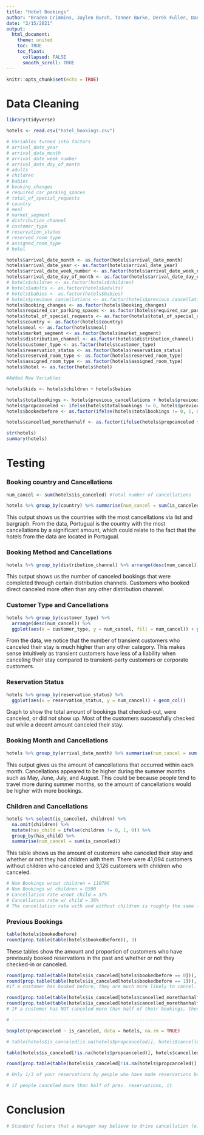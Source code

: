 ```yaml
---
title: "Hotel Bookings"
author: "Braden Crimmins, Jaylen Burch, Tanner Burke, Derek Fuller, Daniel Hult"
date: "2/15/2021"
output: 
  html_document:
    theme: united
    toc: TRUE
    toc_float:
      collapsed: FALSE
      smooth_scroll: TRUE
---
```


```r
knitr::opts_chunk$set(echo = TRUE)
```

# Data Cleaning
```r
library(tidyverse)

hotels <- read.csv("hotel_bookings.csv")

# Variables turned into factors
# arrival_date_year
# arrival_date_month
# arrival_date_week_number
# arrival_date_day_of_month
# adults
# children
# babies
# booking_changes
# required_car_parking_spaces
# total_of_special_requests
# country
# meal
# market_segment
# distribution_channel
# customer_type
# reservation_status
# reserved_room_type
# assigned_room_type
# hotel

hotels$arrival_date_month <- as.factor(hotels$arrival_date_month)
hotels$arrival_date_year <- as.factor(hotels$arrival_date_year)
hotels$arrival_date_week_number <- as.factor(hotels$arrival_date_week_number)
hotels$arrival_date_day_of_month <- as.factor(hotels$arrival_date_day_of_month)
# hotels$children <- as.factor(hotels$children)
# hotels$adults <- as.factor(hotels$adults)
# hotels$babies <- as.factor(hotels$babies)
# hotels$previous_cancellations <- as.factor(hotels$previous_cancellations)
hotels$booking_changes <- as.factor(hotels$booking_changes)
hotels$required_car_parking_spaces <- as.factor(hotels$required_car_parking_spaces)
hotels$total_of_special_requests <- as.factor(hotels$total_of_special_requests)
hotels$country <- as.factor(hotels$country)
hotels$meal <- as.factor(hotels$meal)
hotels$market_segment <- as.factor(hotels$market_segment)
hotels$distribution_channel <- as.factor(hotels$distribution_channel)
hotels$customer_type <- as.factor(hotels$customer_type)
hotels$reservation_status <- as.factor(hotels$reservation_status)
hotels$reserved_room_type <- as.factor(hotels$reserved_room_type)
hotels$assigned_room_type <- as.factor(hotels$assigned_room_type)
hotels$hotel <- as.factor(hotels$hotel)

#Added New Variables

hotels$kids <- hotels$children + hotels$babies

hotels$totalbookings <- hotels$previous_cancellations + hotels$previous_bookings_not_canceled
hotels$propcanceled <- ifelse(hotels$totalbookings != 0, hotels$previous_cancellations/hotels$totalbookings, NA)
hotels$bookedbefore <- as.factor(ifelse(hotels$totalbookings != 0, 1, 0))

hotels$cancelled_morethanhalf <- as.factor(ifelse(hotels$propcanceled > 0.5, 1, 0))

str(hotels)
summary(hotels)
```

# Testing

### Booking country and Cancellations
```r
num_cancel <- sum(hotels$is_canceled) #Total number of cancellations

hotels %>% group_by(country) %>% summarise(num_cancel = sum(is_canceled)) %>% arrange(desc(num_cancel)) %>% head(10) %>% print %>% ggplot(aes(x = country, y = num_cancel, fill= num_cancel))+ geom_col()

```

This output shows us the countries with the most cancellations via list and bargraph. From the data, Portugual is the country with the most cancellations by a significant amount, which could relate to the fact that the hotels from the data are located in Portugual. 

### Booking Method and Cancellations

```r
hotels %>% group_by(distribution_channel) %>% arrange(desc(num_cancel)) %>% head(10) %>% print %>% ggplot(aes(x = distribution_channel, y = num_cancel, fill = num_cancel)) + geom_col()

```

This output shows us the number of canceled bookings that were completed through certain distribution channels. Customers who booked direct canceled more often than any other distribution channel. 

### Customer Type and Cancellations

```r
hotels %>% group_by(customer_type) %>%
  arrange(desc(num_cancel)) %>%
  ggplot(aes(x = customer_type, y = num_cancel, fill = num_cancel)) + geom_col()

```

From the data, we notice that the number of transient customers who canceled their stay is much higher than any other category. This makes sense intuitively as transient customers have less of a liability when canceling their stay compared to transient-party customers or corporate customers.

### Reservation Status

```r
hotels %>% group_by(reservation_status) %>%
  ggplot(aes(x = reservation_status, y = num_cancel)) + geom_col()

```

Graph to show the total amount of bookings that checked-out, were canceled, or did not show up. Most of the customers successfully checked out while a decent amount canceled their stay.

### Booking Month and Cancellations

```r
hotels %>% group_by(arrival_date_month) %>% summarise(num_cancel = sum(is_canceled)) %>% arrange(desc(num_cancel)) %>% head(12) %>% print %>% ggplot(aes(x = arrival_date_month, y = num_cancel, fill= num_cancel))+ geom_col()

```

This output gives us the amount of cancellations that occurred within each month. Cancellations appeared to be higher during the summer months such as May, June, July, and August. This could be because people tend to travel more during summer months, so the amount of cancellations would be higher with more bookings.

### Children and Cancellations

```r
hotels %>% select(is_canceled, children) %>% 
  na.omit(children) %>%
  mutate(has_child = ifelse(children != 0, 1, 0)) %>%
  group_by(has_child) %>%
  summarise(num_cancel = sum(is_canceled))

```

This table shows us the amount of customers who canceled their stay and whether or not they had children with them. There were 41,094 customers without children who canceled and 3,126 customers with children who canceled. 

```r
# Num Bookings w/out children = 110796
# Num Bookings w/ children = 8590
# Cancellation rate w/out child = 37%
# Cancellation rate w/ child = 36%
# The cancellation rate with and without children is roughly the same - no statistical significance

```

### Previous Bookings

```r
table(hotels$bookedbefore)
round(prop.table(table(hotels$bookedbefore)), 3)

```

These tables show the amount and proportion of customers who have previously booked reservations in the past and whether or not they checked-in or canceled.

```r
round(prop.table(table(hotels$is_canceled[hotels$bookedbefore == 0])), 2)
round(prop.table(table(hotels$is_canceled[hotels$bookedbefore == 1])), 2)
#if a customer has booked before, they are much more likely to cancel. 1/3 of first-time customers are likely to cancel whereas 2/3 of repeat customers are likely to cancel.

round(prop.table(table(hotels$is_canceled[hotels$cancelled_morethanhalf == 0])), 2)
round(prop.table(table(hotels$is_canceled[hotels$cancelled_morethanhalf == 1])), 2)
# IF a customer has NOT canceled more than half of their bookings, then they will almost certainly check-in/come. IF a customer HAS canceled more than half of their bookings, then they will almost certainly cancel again.

# -----------------------------------------------------------

boxplot(propcanceled ~ is_canceled, data = hotels, na.rm = TRUE)

# table(hotels$is_canceled[is.na(hotels$propcanceled)], hotels$cancelled_morethanhalf, na.rm = TRUE)

table(hotels$is_canceled[!is.na(hotels$propcanceled)], hotels$cancelled_morethanhalf[!is.na(hotels$propcanceled)])

round(prop.table(table(hotels$is_canceled[!is.na(hotels$propcanceled)], hotels$cancelled_morethanhalf[!is.na(hotels$propcanceled)])), 3)

# Only 1/3 of your reservations by people who have made reservations before are made my people who have a history of showing up more than half the time. These people consistently show up and check in to their stay. The remaining 2/3 of reservations are made by people who have a history of canceling. These people consistently book a reservation and then, ultimately, cancel that reservation.

# if people canceled more than half of prev. reservations, it 
```


# Conclusion
```r
# Standard factors that a manager may believe to drive cancellation (e.g. hotel type, children/no children) actually show little to no impact on cancellation rates. Rather, the largest indicator is the customers' history in booking/canceling behavior. Customers who have a history of canceling reservations in the past are more likely to do so in the future, therefore they should be charged a higher rate or cancellation fee. Repeat customers who have fulfilled their reservation in the past are most likely to fulfill future reservations, so these individuals should be our focus.


```